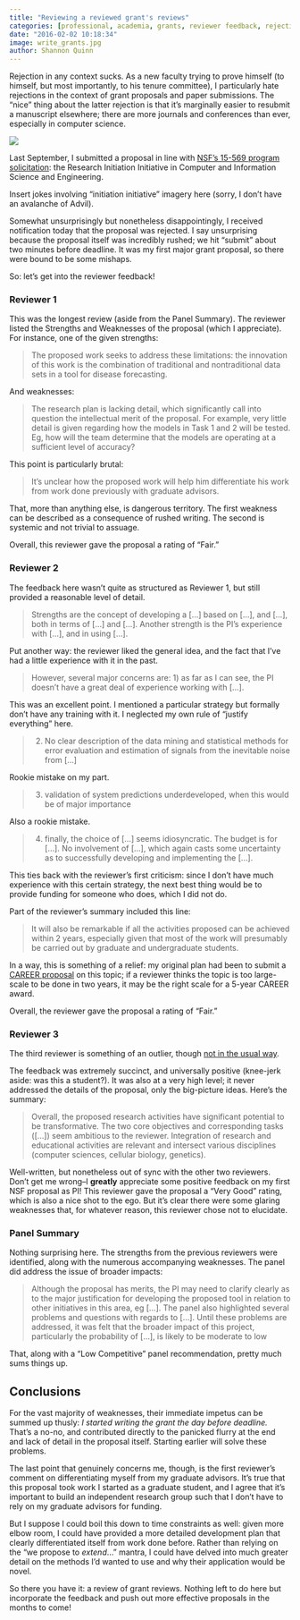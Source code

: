 ```yaml
---
title: "Reviewing a reviewed grant's reviews"
categories: [professional, academia, grants, reviewer feedback, rejection]
date: "2016-02-02 10:18:34"
image: write_grants.jpg
author: Shannon Quinn
---
```


Rejection in any context sucks. As a new faculty trying to prove himself (to himself, but most importantly, to his tenure committee), I particularly hate rejections in the context of grant proposals and paper submissions. The "nice" thing about the latter rejection is that it's marginally easier to resubmit a manuscript elsewhere; there are more journals and conferences than ever, especially in computer science.

![](write_grants.jpg)

Last September, I submitted a proposal in line with [NSF's 15-569 program solicitation](http://www.nsf.gov/pubs/2015/nsf15569/nsf15569.htm): the Research Initiation Initiative in Computer and Information Science and Engineering.

Insert jokes involving "initiation initiative" imagery here (sorry, I don't have an avalanche of Advil).

Somewhat unsurprisingly but nonetheless disappointingly, I received notification today that the proposal was rejected. I say unsurprising because the proposal itself was incredibly rushed; we hit "submit" about two minutes before deadline. It was my first major grant proposal, so there were bound to be some mishaps.

So: let's get into the reviewer feedback!

### Reviewer 1

This was the longest review (aside from the Panel Summary). The reviewer listed the Strengths and Weaknesses of the proposal (which I appreciate). For instance, one of the given strengths:

> The proposed work seeks to address these limitations: the innovation of this work is the combination of traditional and nontraditional data sets in a tool for disease forecasting.

And weaknesses:

> The research plan is lacking detail, which significantly call into question the intellectual merit of the proposal. For example, very little detail is given regarding how the models in Task 1 and 2 will be tested. Eg, how will the team determine that the models are operating at a sufficient level of accuracy?

This point is particularly brutal:

 > It's unclear how the proposed work will help him differentiate his work from work done previously with graduate advisors.

That, more than anything else, is dangerous territory. The first weakness can be described as a consequence of rushed writing. The second is systemic and not trivial to assuage.

Overall, this reviewer gave the proposal a rating of "Fair."

### Reviewer 2

The feedback here wasn't quite as structured as Reviewer 1, but still provided a reasonable level of detail.

> Strengths are the concept of developing a [...] based on [...], and [...], both in terms of [...] and [...]. Another strength is the PI's experience with [...], and in using [...].

Put another way: the reviewer liked the general idea, and the fact that I've had a little experience with it in the past.

> However, several major concerns are: 1) as far as I can see, the PI doesn't have a great deal of experience working with [...].

This was an excellent point. I mentioned a particular strategy but formally don't have any training with it. I neglected my own rule of "justify everything" here.

> 2) No clear description of the data mining and statistical methods for error evaluation and estimation of signals from the inevitable noise from [...]

Rookie mistake on my part.

> 3) validation of system predictions underdeveloped, when this would be of major importance

Also a rookie mistake.

> 4) finally, the choice of [...] seems idiosyncratic. The budget is for [...]. No involvement of [...], which again casts some uncertainty as to successfully developing and implementing the [...].

This ties back with the reviewer's first criticism: since I don't have much experience with this certain strategy, the next best thing would be to provide funding for someone who does, which I did not do.

Part of the reviewer's summary included this line:

> It will also be remarkable if all the activities proposed can be achieved within 2 years, especially given that most of the work will presumably be carried out by graduate and undergraduate students.

In a way, this is something of a relief: my original plan had been to submit a [CAREER proposal](http://www.nsf.gov/pubs/2015/nsf15555/nsf15555.htm) on this topic; if a reviewer thinks the topic is too large-scale to be done in two years, it may be the right scale for a 5-year CAREER award.

Overall, the reviewer gave the proposal a rating of "Fair."

### Reviewer 3

The third reviewer is something of an outlier, though [not in the usual way](https://www.youtube.com/watch?v=-VRBWLpYCPY).

The feedback was extremely succinct, and universally positive (knee-jerk aside: was this a student?). It was also at a very high level; it never addressed the details of the proposal, only the big-picture ideas. Here's the summary:

> Overall, the proposed research activities have significant potential to be transformative. The two core objectives and corresponding tasks ([...]) seem ambitious to the reviewer. Integration of research and educational activities are relevant and intersect various disciplines (computer sciences, cellular biology, genetics).

Well-written, but nonetheless out of sync with the other two reviewers. Don't get me wrong--I **greatly** appreciate some positive feedback on my first NSF proposal as PI! This reviewer gave the proposal a "Very Good" rating, which is also a nice shot to the ego. But it's clear there were some glaring weaknesses that, for whatever reason, this reviewer chose not to elucidate.

### Panel Summary

Nothing surprising here. The strengths from the previous reviewers were identified, along with the numerous accompanying weaknesses. The panel did address the issue of broader impacts:

> Although the proposal has merits, the PI may need to clarify clearly as to the major justification for developing the proposed tool in relation to other initiatives in this area, eg [...]. The panel also highlighted several problems and questions with regards to [...]. Until these problems are addressed, it was felt that the broader impact of this project, particularly the probability of [...], is likely to be moderate to low

That, along with a "Low Competitive" panel recommendation, pretty much sums things up.

## Conclusions

For the vast majority of weaknesses, their immediate impetus can be summed up thusly: *I started writing the grant the day before deadline.* That's a no-no, and contributed directly to the panicked flurry at the end and lack of detail in the proposal itself. Starting earlier will solve these problems.

The last point that genuinely concerns me, though, is the first reviewer's comment on differentiating myself from my graduate advisors. It's true that this proposal took work I started as a graduate student, and I agree that it's important to build an independent research group such that I don't have to rely on my graduate advisors for funding.

But I suppose I could boil this down to time constraints as well: given more elbow room, I could have provided a more detailed development plan that clearly differentiated itself from work done before. Rather than relying on the "we propose to *extend*..." mantra, I could have delved into much greater detail on the methods I'd wanted to use and why their application would be novel.

So there you have it: a review of grant reviews. Nothing left to do here but incorporate the feedback and push out more effective proposals in the months to come!
